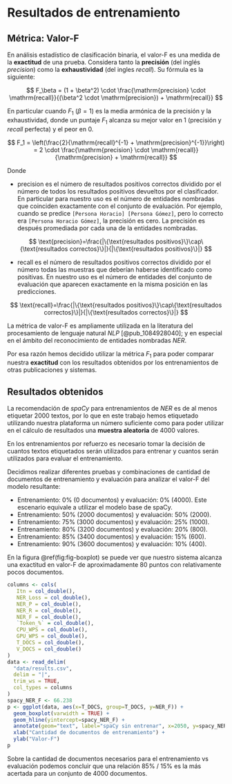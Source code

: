 \newpage
# Resultados de entrenamiento {#results}

## Métrica: Valor-F

En análisis estadístico de clasificación binaria, el $\text{valor-F}$ es una medida de la **exactitud** de una prueba.
Considera tanto la **precisión** (del inglés _precision_) como la **exhaustividad** (del ingles _recall_). Su fórmula es la siguiente:

$$
F_\beta = (1 + \beta^2) \cdot \frac{\mathrm{precision} \cdot \mathrm{recall}}{(\beta^2 \cdot \mathrm{precision}) + \mathrm{recall}}
$$

En particular cuando $F_1$ ($\beta = 1$) es la media armónica de la precisión y la exhaustividad, donde un puntaje $F_1$ alcanza su mejor valor en 1 (precisión y _recall_ perfecta) y el peor en 0.

$$
F_1 = \left(\frac{2}{\mathrm{recall}^{-1} + \mathrm{precision}^{-1}}\right) = 2 \cdot \frac{\mathrm{precision} \cdot \mathrm{recall}}{\mathrm{precision} + \mathrm{recall}}
$$

Donde

 * $\text{precision}$ es el número de resultados positivos correctos dividido por el número de todos los resultados positivos devueltos por el clasificador.
 En particular para nuestro uso es el número de entidades nombradas que coinciden exactamente con el conjunto de evaluación.
 Por ejemplo, cuando se predice `[Persona Horacio] [Persona Gómez]`, pero lo correcto era `[Persona Horacio Gómez]`, la precisión es cero. La precisión es después promediada por cada una de la entidades nombradas.

$$
\text{precision}=\frac{|\{\text{resultados positivos}\}\cap\{\text{resultados correctos}\}|}{|\{\text{resultados positivos}\}|}
$$
 
 * $\text{recall}$ es el número de resultados positivos correctos dividido por el número todas las muestras que deberían haberse identificado como positivas.
En nuestro uso es el número de entidades del conjunto de evaluación que aparecen exactamente en la misma posición en las predicciones.

$$
\text{recall}=\frac{|\{\text{resultados positivos}\}\cap\{\text{resultados correctos}\}|}{|\{\text{resultados correctos}\}|}
$$

La métrica de $\text{valor-F}$ es ampliamente utilizada en la literatura del procesamiento de lenguaje natural _NLP_ [@pub_1084928040]; y en especial en el ámbito del reconocimiento de entidades nombradas _NER_.

Por esa razón hemos decidido utilizar la métrica $F_1$ para poder comparar nuestra **exactitud** con los resultados obtenidos por los entrenamientos de otras publicaciones y sistemas.

## Resultados obtenidos {#result-data}

La recomendación de _spaCy_ para entrenamientos de _NER_ es de al menos etiquetar 2000 textos, por lo que en este trabajo hemos etiquetado utilizando nuestra plataforma un número suficiente como para poder utilizar en el cálculo de resultados una **muestra aleatoria** de 4000 valores.

En los entrenamientos por refuerzo es necesario tomar la decisión de cuantos textos etiquetados serán utilizados para entrenar y cuantos serán utilizados para evaluar el entrenamiento.

Decidimos realizar diferentes pruebas y combinaciones de cantidad de documentos de entrenamiento y evaluación para analizar el $\text{valor-F}$ del modelo resultante:

* Entrenamiento:  0% (0 documentos) y evaluación: 0% (4000). Este escenario equivale a utilizar el modelo base de spaCy.
* Entrenamiento: 50% (2000 documentos) y evaluación: 50% (2000).
* Entrenamiento: 75% (3000 documentos) y evaluación: 25% (1000).
* Entrenamiento: 80% (3200 documentos) y evaluación: 20% (800).
* Entrenamiento: 85% (3400 documentos) y evaluación: 15% (600).
* Entrenamiento: 90% (3600 documentos) y evaluación: 10% (400).

En la figura \@ref(fig:fig-boxplot) se puede ver que nuestro sistema alcanza una exactitud en $\text{valor-F}$ de aproximadamente 80 puntos con relativamente pocos documentos.

```r
columns <- cols(
   Itn = col_double(),
   NER_Loss = col_double(),
   NER_P = col_double(),
   NER_R = col_double(),
   NER_F = col_double(),
   `Token_%` = col_double(),
   CPU_WPS = col_double(),
   GPU_WPS = col_double(),
   T_DOCS = col_double(),
   V_DOCS = col_double()
)
data <- read_delim(
  "data/results.csv",
  delim = "|",
  trim_ws = TRUE,
  col_types = columns
)
spacy_NER_F <- 66.238
p <- ggplot(data, aes(x=T_DOCS, group=T_DOCS, y=NER_F)) +
  geom_boxplot(varwidth = TRUE) +
  geom_hline(yintercept=spacy_NER_F) +
  annotate(geom="text", label="spaCy sin entrenar", x=2050, y=spacy_NER_F, vjust=-1) +
  xlab("Cantidad de documentos de entrenamiento") +
  ylab("Valor-F")
p
```

Sobre la cantidad de documentos necesarios para el entrenamiento vs evaluación podemos concluir que una relación 85% / 15% es la más acertada para un conjunto de $4000$ documentos.
